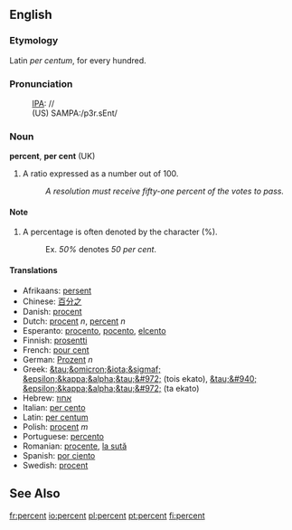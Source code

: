 ==English==
===Etymology===

Latin ''per centum'', for every hundred.

===Pronunciation===
:[[IPA]]: //
:(US) SAMPA:/p3r.sEnt/

===Noun===
'''percent''', '''per cent''' (UK)

# A ratio expressed as a number out of 100.
#: ''A resolution must receive fifty-one percent of the votes to pass.''

====Note====
# A percentage is often denoted by the character (%).
#:Ex. ''50%'' denotes ''50 per cent''.

====Translations====
*Afrikaans: [[persent]]
*Chinese: [[百分之]]
*Danish: [[procent]]
*Dutch: [[procent]] ''n'', [[percent]] ''n''
*Esperanto: [[procento]], [[pocento]], [[elcento]]
*Finnish: [[prosentti]]
*French: [[pour cent]]
*German: [[Prozent]] ''n''
*Greek: [[&tau;&omicron;&iota;&sigmaf; &epsilon;&kappa;&alpha;&tau;&#972;]] (tois ekato), [[&tau;&#940; &epsilon;&kappa;&alpha;&tau;&#972;]] (ta ekato)
*Hebrew: [[אחוז]]
*Italian: [[per cento]]
*Latin: [[per centum]]
*Polish: [[procent]] ''m''
*Portuguese: [[percento]]
*Romanian: [[procente]], [[la sută]]
*Spanish: [[por ciento]]
*Swedish: [[procent]] {{c}}

==See Also==
{{Punctuation}}

[[fr:percent]]
[[io:percent]]
[[pl:percent]]
[[pt:percent]]
[[fi:percent]]